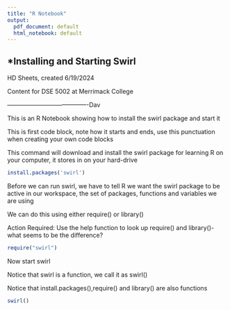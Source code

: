 ---
title: "R Notebook"
output:
  pdf_document: default
  html_notebook: default
---

*Installing and Starting Swirl
--------------------------------

HD Sheets,  created 6/19/2024

Content for DSE 5002 at Merrimack College

----------------------------------------Dav

This is an R Notebook showing how to install the swirl package and start it

This is first code block, note how it starts and ends, use this punctuation when
creating your own code blocks

This command will download and install the swirl package for learning R on your 
computer, it stores in on your hard-drive

```{R}
install.packages('swirl')
```

Before we can run swirl, we have to tell R we want the swirl package to be 
active in our workspace,  the set of packages, functions and variables we are
using

We can do this using either require() or library()

Action Required:   Use the help function to look up require() and library()-
what seems to be the difference?

```{R}
require("swirl")
```

Now start swirl

Notice that swirl is a function, we call it as swirl()

Notice that install.packages(),require() and library() are also functions

```{R}
swirl()
```